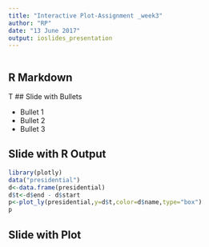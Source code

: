 ```yaml
---
title: "Interactive Plot-Assignment _week3"
author: "RP"
date: "13 June 2017"
output: ioslides_presentation
---
```


```r

```

## R Markdown

T
## Slide with Bullets

- Bullet 1
- Bullet 2
- Bullet 3

## Slide with R Output

```r
library(plotly)
data("presidential")
d<-data.frame(presidential)
d$t<-d$end - d$start
p<-plot_ly(presidential,y=d$t,color=d$name,type="box")
p
```

## Slide with Plot

```r

```


